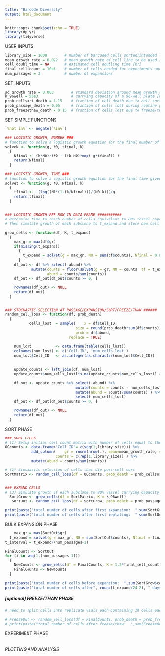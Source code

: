 ---
title: "Barcode Diversity"
output: html_document
---

```{r setup, include=FALSE}
knitr::opts_chunk$set(echo = TRUE)
library(dplyr)
library(tidyverse)
```

############ USER INPUTS ####################################
```{r}
library_size = 1000        # number of barcoded cells sorted/intended library size [number of cells]
mean_growth_rate = 0.022   # mean growth rate of cell line to be used [1/hr]
cell_doubl_time = NA       # estimated cell doubling time [hr]
final_cell_count = 10e6    # number of cells needed for experiments and freezebacks
num_passages = 3           # number of expansions

```


############ SET INPUTS ####################################
```{r}
sd_growth_rate = 0.003        # standard deviation around mean growth rate [1/hr]
k_96well = 55e3               # carrying capacity of a 96-well plate [number of cells]
prob_cellsort_death = 0.15    # fraction of cell death due to cell sort [ ]
prob_passage_death = 0.05     # fraction of cells lost during routine passaging or vessel change [ ]
prob_freezethaw_death = 0.15  # fraction of cells lost due to freeze/thaw cycle []]
```


######## SET SIMPLE FUNCTIONS ##############################
```{r}
`%not in%` <- negate(`%in%`)

### LOGISTIC GROWTH, NUMBER ###
# function to solve a logistic growth equation for the final number of cells given growth rate, starting number of cells, carrying capacity and the final time point
solveN <- function(g, N0, tfinal, k)
  {
    Nfinal <- (k*N0)/(N0 + ((k-N0)*exp(-g*tfinal)) )
    return(Nfinal)
  }

### LOGISTIC GROWTH, TIME ###
# function to solve a logistic growth equation for the final time given growth rate, starting number of cells, carrying capacity, and the final number of cells
solvet <- function(g, N0, Nfinal, k)
  {
    tfinal <- -(log((N0*(1-(k/Nfinal)))/(N0-k)))/g  
    return(tfinal)
  }


### LOGISITC GROWTH PER ROW IN DATA FRAME ###########
# Determine time to reach number of cells equivalent to 80% vessel capacity from known starting number of cells (t_expand)
# Then simulate growth of each subclone to t_expand and store new cell counts and abundance in data frame, return new data frame

grow_cells <- function(df, K, t_expand)
  {   
    max_gr = max(df$gr)                                                                 # calculate max growth rate of selected cells
    if(missing(t_expand))
      {
        t_expand = solvet(g = max_gr, N0 = sum(df$counts), Nfinal = 0.80*K, k = K)      # solve logistic growth equation for expansion time
      }  
    df_out <- df %>% select(-abund) %>%  
            mutate(counts = floor(solveN(g = gr, N0 = counts, tf = t_expand, k = K)),   # solve logistic growth for N at expansion time for each Cell_ID        
                   abund = counts/sum(counts))                                          # determine abundance of each Cell_ID in population
    df_out <- df_out[df_out$counts >= 0, ]                                              # remove rows with 0 or less counts
    
    rownames(df_out) <- NULL
    return(df_out)
  }


### STOCHASTIC SELECTION AT PASSAGE/EXPANSION/SORT/FREEZE/THAW ######
random_cell_loss <- function(df, prob_death)
  {
           cells_lost  = sample(    x = df$Cell_ID,                                  # choose from set of Cell_IDs in data frame
                                size = round(prob_death*sum(df$counts)),             # select number of cells equal to current number of cells multiplied by probability of death post cell sort (prob_cellsort_death)
                                prob = df$abund,                                     # weight probability of Cell_ID selection by abundance
                             replace = TRUE)                                         
  
    num_lost           <- data.frame(table(cells_lost))                              # count occurrences of each cell id in cells_lost_expand
    colnames(num_lost) <- c('Cell_ID', 'num_cells_lost')                             # rename columns
    num_lost$Cell_ID   <- as.integer(as.character(num_lost$Cell_ID))                 # change data type of cell_id column to integer
      
    
    update_counts <- left_join(df, num_lost)                                         # join with original data frame with current cell counts
    update_counts$num_cells_lost[is.na(update_counts$num_cells_lost)] <- 0
    
    df_out <- update_counts %>% select(-abund) %>%                                   # remove old abundance data
                                mutate(counts = counts - num_cells_lost) %>%         # calculate new counts by subtracting num_cells_lost occurrences from previous count
                                mutate(abund = counts/sum(counts) ) %>%              # calculate new abundance data
                                select(-num_cells_lost)                              # remove unnecessary columns
    df_out <- df_out[df_out$counts >= 0, ]                                           # remove rows with 0 or less counts
    
    rownames(df_out) <- NULL
    return(df_out)
  }

```


############ SORT PHASE ####################################
```{r}
### SORT CELLS
# (1) Setup initial cell count matrix with number of cells equal to the number of cells sorted
OGcounts <- data.frame("Cell_ID"= c(seq(1,library_size))) %>%                             # create matrix with cells equal to sorted library size
            add_column(    gr = rnorm(nrow(.), mean=mean_growth_rate, sd=sd_growth_rate), # sample growth rates from normal distribution
                       counts = c(rep(1,library_size)) ) %>%                              # set initial count of each subclone to 1
            mutate(abund = counts/sum(counts))                                            # add new column for subclonal abundance

# (2) Stochastic selection of cells that die post-cell sort
SortMatrix <- random_cell_loss(df = OGcounts, prob_death = prob_cellsort_death)


### EXPAND CELLS
# (3) Simulate growth of each subclone to 80% vessel carrying capacity and store new cell counts and abundance in data frame
  SortGrow <- grow_cells(df = SortMatrix, K = k_96well)
   SortOut <- random_cell_loss(df = SortGrow, prob_death = prob_passage_death)

print(paste("total number of cells after first expansion:  ",sum(SortGrow$counts), "cells"))
print(paste("total number of cells after first replating:  ",sum(SortOut$counts), "cells"))
```

######### BULK EXPANSION PHASE #############################
```{r}

    max_gr = max(SortOut$gr)                                                                                  # take SortOut as input and determine time (t_expand) to get to final_cell_count based on max gr in data frame
  t_expand = solvet(g = max_gr, N0 = sum(SortOut$counts), Nfinal = final_cell_count, k = 1.2*final_cell_count)# solve logistic growth equation for expansion time
t_interval = t_expand/(num_passages-1)                                                                        # Divide time into intervals, i.e. t_interval =  t_expand / num_passages-1

FinalCounts <- SortOut                                                                                        # Initialize input for looping function
for (i in seq(1,(num_passages-1)))                                                                            # Simulate logistic growth and stochastic cells loss num_passages-1 times over t_interval
  {
    NewCounts <- grow_cells(df = FinalCounts, K = 1.2*final_cell_count, t_expand = t_interval)
    FinalCounts <- NewCounts
  }

print(paste("total number of cells before expansion:  ",sum(SortGrow$counts), "cells"))
print(paste("total number of cells after", round(t_expand/24,2), " days of expansion with ", num_passages-1, "additional vessel changes:  ", round(sum(FinalCounts$counts)/1e6,2), "M cells"))
```

##### [optional] FREEZE/THAW PHASE #########################
```{r}
# need to split cells into replicate vials each containing 1M cells each, then simulate stochastic loss and then growth on one of those vials

# FreezeOut <- random_cell_loss(df = FinalCounts, prob_death = prob_freezethaw_death)
# print(paste("total number of cells after freeze/thaw:  ",sum(FreezeOut$counts), "cells"))
```


######### EXPERIMENT PHASE #################################
```{r}

```

###### PLOTTING AND ANALYSIS #################################
```{r}

```


